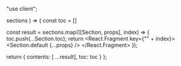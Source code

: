 "use client";


  sections
) => {
  const toc = []

  const result = sections.map(([Section, props], index) => {
    toc.push(...Section.toc);
    return <React.Fragment key={"" + index}>
      <Section.default {...props} />
    </React.Fragment>
  });

  return {
    contents: [ ...result],
    toc: toc
  }
};